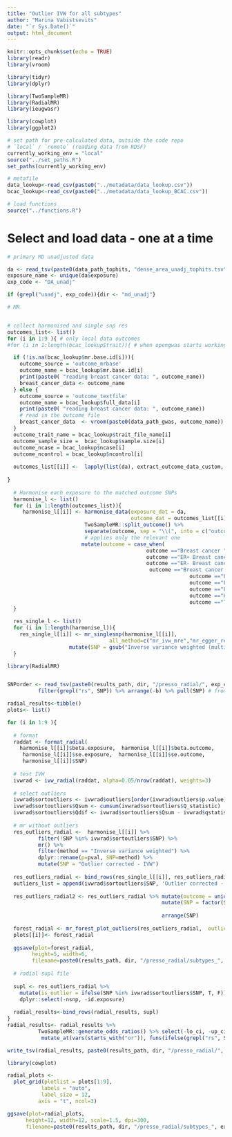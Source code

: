 ```yaml
---
title: "Outlier IVW for all subtypes"
author: "Marina Vabistsevits"
date: "`r Sys.Date()`"
output: html_document
---
```

```r
knitr::opts_chunk$set(echo = TRUE)
library(readr)
library(vroom)

library(tidyr)
library(dplyr)

library(TwoSampleMR)
library(RadialMR)
library(ieugwasr)

library(cowplot)
library(ggplot2)
```

```r
# set path for pre-calculated data, outside the code repo
# `local` / `remote` (reading data from RDSF)
currently_working_env = "local"
source("../set_paths.R")
set_paths(currently_working_env)

# metafile
data_lookup<-read_csv(paste0("../metadata/data_lookup.csv")) 
bcac_lookup<-read_csv(paste0("../metadata/data_lookup_BCAC.csv")) 

# load functions
source("../functions.R")
```

# Select and load data - one at a time

```r

# primary MD unadjusted data

da <- read_tsv(paste0(data_path_tophits, "dense_area_unadj_tophits.tsv")) 
exposure_name <- unique(da$exposure)
exp_code <- "DA_unadj"

if (grepl("unadj", exp_code)){dir <- "md_unadj"}
```

```r

# MR


# collect harmonised and single snp res
outcomes_list<- list()
for (i in 1:9 ){ # only local data outcomes
#for (i in 1:length(bcac_lookup$trait)){ # when opengwas starts working again

  if (!is.na(bcac_lookup$mr.base.id[i])){
    outcome_source = 'outcome_mrbase'
    outcome_name = bcac_lookup$mr.base.id[i]
    print(paste0( "reading breast cancer data: ", outcome_name))
    breast_cancer_data <- outcome_name
  } else {
    outcome_source = 'outcome_textfile'
    outcome_name = bcac_lookup$full_data[i]
    print(paste0( "reading breast cancer data: ", outcome_name))
    # read in the outcome file
    breast_cancer_data  <- vroom(paste0(data_path_gwas, outcome_name)) 
  }
  outcome_trait_name = bcac_lookup$trait_file_name[i]
  outcome_sample_size =  bcac_lookup$sample.size[i]
  outcome_ncase = bcac_lookup$ncase[i]
  outcome_ncontrol = bcac_lookup$ncontrol[i]
  
  outcomes_list[[i]] <-  lapply(list(da), extract_outcome_data_custom, breast_cancer_data, outcome_source)[[1]]
  
}
  
  # Harmonise each exposure to the matched outcome SNPs
  harmonise_l <- list()
  for (i in 1:length(outcomes_list)){
     harmonise_l[[i]] <- harmonise_data(exposure_dat = da, 
                                        outcome_dat = outcomes_list[[i]]) %>% 
                         TwoSampleMR::split_outcome() %>% 
                         separate(outcome, sep = "\\(", into = c("outcome", "tmp"), remove = T) %>% 
                         # applies only the relevant one
                        mutate(outcome = case_when(
                                             outcome =="Breast cancer " & id.outcome == 'ieu-a-1126' ~ "Overall BCAC 2017",
                                             outcome =="ER+ Breast cancer " ~ "ER+",
                                             outcome =="ER- Breast cancer " ~ "ER-",
                                              outcome =="Breast cancer " ~ "Overall BCAC 2020",
                                                           outcome =="Luminal A"    ~ "Luminal A",   
                                                           outcome =="Luminal B"   ~ "Luminal B1",  
                                                           outcome =="Luminal B-HER2 negative" ~ "Luminal B2" ,
                                                           outcome =="HER2 enriched"  ~ "HER2-enriched" ,
                                                           outcome =="TNBC Basal-like"  ~ "TNBC" ))
  }
  
  res_single_l <- list()
  for (i in 1:length(harmonise_l)){
    res_single_l[[i]] <- mr_singlesnp(harmonise_l[[i]], 
                                 all_method=c("mr_ivw_mre","mr_egger_regression", "mr_weighted_median"))%>% 
                    mutate(SNP = gsub("Inverse variance weighted (multiplicative random effects)", "IVW (MRE)", SNP, fixed = T)) 
  }


```


```r
library(RadialMR)


SNPorder <- read_tsv(paste0(results_path, dir, "/presso_radial/", exp_code,"_radial_supl.tsv")) %>% 
          filter(grepl("rs", SNP)) %>% arrange(-b) %>% pull(SNP) # from main figure

radial_results<-tibble()
plots<- list()

for (i in 1:9 ){ 
  
  # format
  raddat <- format_radial(
    harmonise_l[[i]]$beta.exposure,  harmonise_l[[i]]$beta.outcome,
     harmonise_l[[i]]$se.exposure,  harmonise_l[[i]]$se.outcome, 
     harmonise_l[[i]]$SNP)
  
  # test IVW 
  ivwrad <- ivw_radial(raddat, alpha=0.05/nrow(raddat), weights=3) 
  
  # select outliers
  ivwrad$sortoutliers <- ivwrad$outliers[order(ivwrad$outliers$p.value),]
  ivwrad$sortoutliers$Qsum <- cumsum(ivwrad$sortoutliers$Q_statistic)
  ivwrad$sortoutliers$Qdif <- ivwrad$sortoutliers$Qsum - ivwrad$qstatistic
  
  # mr without outliers
  res_outliers_radial <-  harmonise_l[[i]] %>% 
          filter(!SNP %in% ivwrad$sortoutliers$SNP) %>% 
          mr() %>% 
          filter(method == "Inverse variance weighted") %>% 
          dplyr::rename(p=pval, SNP=method) %>% 
          mutate(SNP = "Outlier corrected - IVW")
  
  res_outliers_radial <- bind_rows(res_single_l[[i]], res_outliers_radial)
  outliers_list = append(ivwrad$sortoutliers$SNP, 'Outlier corrected - IVW')
  
  res_outliers_radial2 <- res_outliers_radial %>% mutate(outcome = unique(harmonise_l[[i]]$outcome)) %>% 
                                                  mutate(SNP = factor(SNP, levels = c(SNPorder, c("All - IVW (MRE)", "All - MR Egger" ,
                                                                                "All - Weighted median", "Outlier corrected - IVW")))) %>% 
                                                  arrange(SNP)
                            
  forest_radial <- mr_forest_plot_outliers(res_outliers_radial,  outliers_list=outliers_list, outliers_colour = "orange", method = "Radial-MR", snp_order = rev(SNPorder) )
  plots[[i]]<- forest_radial
  
  ggsave(plot=forest_radial, 
        height=5, width=6,
        filename=paste0(results_path, dir, "/presso_radial/subtypes_", exp_code,"_snps_outliers_forest_radial_", gsub(" ", "_", unique(harmonise_l[[i]]$outcome)) ,".png"))
  
  # radial supl file
  
  supl <- res_outliers_radial %>% 
    mutate(is_outlier = ifelse(SNP %in% ivwrad$sortoutliers$SNP, T, F)) %>% 
    dplyr::select(-nsnp, -id.exposure)
  
  radial_results<-bind_rows(radial_results, supl)
}  
radial_results<- radial_results %>% 
          TwoSampleMR::generate_odds_ratios() %>% select(-lo_ci, -up_ci) %>% 
           mutate_at(vars(starts_with("or")), funs(ifelse(grepl("rs", SNP), NA, . )))

write_tsv(radial_results, paste0(results_path, dir, "/presso_radial/", exp_code,"_radial_supl_subtypesBC.tsv"))


```

```r
library(cowplot)

radial_plots <-
  plot_grid(plotlist = plots[1:9],
           labels = "auto",
           label_size = 12,
          axis = "t", ncol=3) 

ggsave(plot=radial_plots, 
      height=12, width=12, scale=1.5, dpi=300, 
      filename=paste0(results_path, dir, "/presso_radial/subtypes_", exp_code,"_snps_outliers_forest_radial_ALL_ordered.png"))



```


